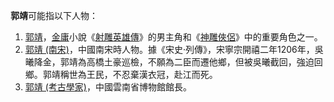 {{不是|郭靜}}
'''郭靖'''可能指以下人物：
# [[郭靖|郭靖]]，[[金庸|金庸]]小說《[[射雕英雄傳|射雕英雄傳]]》的男主角和《[[神雕俠侶|神雕俠侶]]》中的重要角色之一。
# [[郭靖_(南宋)|郭靖 (南宋)]]，中國南宋時人物。據《宋史‧列傳》，宋寧宗開禧二年1206年，吳曦降金，郭靖為高橋土豪巡檢，不願為二臣而遷他鄉，但被吳曦截回，強迫回鄉。郭靖稱世為王民，不忍棄漢衣冠，赴江而死。
# [[郭靖_(考古學家)|郭靖 (考古學家)]]，中國雲南省博物館館長。

{{disambig|J靖|cat=二字郭姓人名消歧义}}